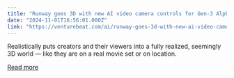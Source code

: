 ```yaml
---
title: "Runway goes 3D with new AI video camera controls for Gen-3 Alpha Turbo"
date: "2024-11-01T16:56:01.000Z"
link: "https://venturebeat.com/ai/runway-goes-3d-with-new-ai-video-camera-controls-for-gen-3-alpha-turbo/"
---
```


Realistically puts creators and their viewers into a fully realized, seemingly 3D world — like they are on a real movie set or on location.

[Read more](https://venturebeat.com/ai/runway-goes-3d-with-new-ai-video-camera-controls-for-gen-3-alpha-turbo/)
